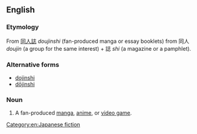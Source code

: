 ==English==
{{wikipedia|Dōjinshi}}

===Etymology===
From {{etyl|ja}} [[同人誌]] ''doujinshi'' (fan-produced manga or essay booklets) from 同人 ''doujin'' (a group for the same interest) + 誌 ''shi'' (a magazine or a pamphlet).

===Alternative forms===
* [[dojinshi]]
* [[dōjinshi]]

===Noun===
{{en-noun|2=-|pl=doujinshi|pl2=doujinshis}}

# {{anime|manga|video games}} A fan-produced [[manga]], [[anime]], or [[video game]].
[[Category:en:Japanese fiction]]